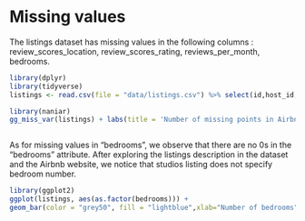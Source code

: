 # Missing values

The listings dataset has missing values in the following columns : review_scores_location, review_scores_rating, reviews_per_month, bedrooms. 


```r
library(dplyr)
library(tidyverse)
listings <- read.csv(file = "data/listings.csv") %>% select(id,host_id, host_is_superhost, neighbourhood_cleansed, neighbourhood_group_cleansed, latitude, longitude, room_type, bedrooms, price, reviews_per_month, review_scores_rating, review_scores_location, availability_365)
```


```r
library(naniar)
gg_miss_var(listings) + labs(title = 'Number of missing points in Airbnb listings Data')
```

```r
 
```


As for missing values in "bedrooms", we observe that there are no 0s in the "bedrooms" attribute. After exploring the listings description in the dataset and the Airbnb website, we notice that studios listing does not specify bedroom number.  

```r
library(ggplot2)
ggplot(listings, aes(as.factor(bedrooms))) +
geom_bar(color = "grey50", fill = "lightblue",xlab="Number of bedrooms") 
```